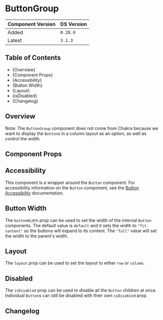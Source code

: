 

<Meta of={ButtonGroupStories} />

# ButtonGroup

| Component Version | DS Version |
| ----------------- | ---------- |
| Added             | `0.28.0`   |
| Latest            | `3.1.3`    |

## Table of Contents

- {<Link href="#overview" target="_self">Overview</Link>}
- {<Link href="#component-props" target="_self">Component Props</Link>}
- {<Link href="#accessibility" target="_self">Accessibility</Link>}
- {<Link href="#button-width" target="_self">Button Width</Link>}
- {<Link href="#layout" target="_self">Layout</Link>}
- {<Link href="#isDisabled" target="_self">isDisabled</Link>}
- {<Link href="#changelog" target="_self">Changelog</Link>}

## Overview

<Description of={ButtonGroupStories} />

Note: The `ButtonGroup` component does not come from Chakra because we want to
display the `Button`s in a column layout as an option, as well as control the
width.

## Component Props

<Canvas of={ButtonGroupStories.WithControls} />

<ArgTypes of={ButtonGroupStories.WithControls} />

## Accessibility

This component is a wrapper around the `Button` component. For accessibility
information on the `Button` component, see the [Button
Accessibility](../?path=/docs/components-form-elements-button--docs#accessibility)
documentation.

## Button Width

The `buttonWidth` prop can be used to set the width of the internal `Button`
components. The default value is `default` and it sets the width to
`"fit-content"` so the buttons will expand to its content. The `"full"` value
will set the width to the parent's width.

<Canvas of={ButtonGroupStories.Width} />

## Layout

The `layout` prop can be used to set the layout to either `row` or `column`.

<Canvas of={ButtonGroupStories.Layout} />

## Disabled

The `isDisabled` prop can be used to disable all the `Button` children at once.
Individual `Button`s can still be disabled with their own `isDisabled` prop.

<Canvas name="isDisabled" of={ButtonGroupStories.Disabled} />

## Changelog

<ComponentChangelogTable changelogData={changelogData} />
